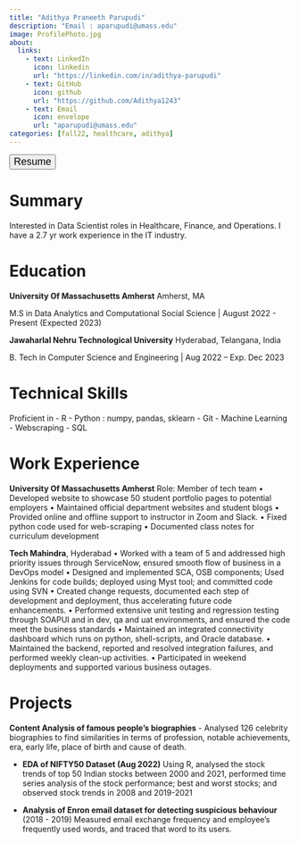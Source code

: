 ```yaml
---
title: "Adithya Praneeth Parupudi"
description: "Email : aparupudi@umass.edu" 
image: ProfilePhoto.jpg
about:
  links:
    - text: LinkedIn
      icon: linkedin
      url: "https://linkedin.com/in/adithya-parupudi"
    - text: GitHub
      icon: github
      url: "https://github.com/Adithya1243"
    - text: Email
      icon: envelope
      url: "aparupudi@umass.edu"
categories: [fall22, healthcare, adithya]
---
```


<style>
.quarto-categories {
justify-content: space-evenly;
}
.tab-content {
    font-size: medium;
}
.resume{
font-size: large    ;
}
</style>

<!-- Resume download button -->

<a href = "cv.pdf" title = "Adithya_Resume"> 
<button type="button" class="resume btn bg-success btn-lg w-100">
<i class="bi bi-cloud-download"></i> Resume </button>
</a>

<!-- ::: column-page -->

::: panel-tabset
# Summary

Interested in Data Scientist roles in Healthcare, Finance, and Operations. I have a 2.7 yr work experience in the IT industry.

# Education

**University Of Massachusetts Amherst** Amherst, MA

M.S in Data Analytics and Computational Social Science \| August 2022 - Present (Expected 2023)

**Jawaharlal Nehru Technological University** Hyderabad, Telangana, India

B. Tech in Computer Science and Engineering \| Aug 2022 -- Exp. Dec 2023

# Technical Skills

Proficient in - R - Python : numpy, pandas, sklearn - Git - Machine Learning - Webscraping - SQL

# Work Experience

**University Of Massachusetts Amherst** Role: Member of tech team • Developed website to showcase 50 student portfolio pages to potential employers • Maintained official department websites and student blogs • Provided online and offline support to instructor in Zoom and Slack. • Fixed python code used for web-scraping • Documented class notes for curriculum development

**Tech Mahindra**, Hyderabad • Worked with a team of 5 and addressed high priority issues through ServiceNow, ensured smooth flow of business in a DevOps model • Designed and implemented SCA, OSB components; Used Jenkins for code builds; deployed using Myst tool; and committed code using SVN • Created change requests, documented each step of development and deployment, thus accelerating future code enhancements. • Performed extensive unit testing and regression testing through SOAPUI and in dev, qa and uat environments, and ensured the code meet the business standards • Maintained an integrated connectivity dashboard which runs on python, shell-scripts, and Oracle database. • Maintained the backend, reported and resolved integration failures, and performed weekly clean-up activities. • Participated in weekend deployments and supported various business outages.

# Projects

**Content Analysis of famous people's biographies** - Analysed 126 celebrity biographies to find similarities in terms of profession, notable achievements, era, early life, place of birth and cause of death.

-   **EDA of NIFTY50 Dataset (Aug 2022)** Using R, analysed the stock trends of top 50 Indian stocks between 2000 and 2021, performed time series analysis of the stock performance; best and worst stocks; and observed stock trends in 2008 and 2019-2021

-   **Analysis of Enron email dataset for detecting suspicious behaviour** (2018 - 2019) Measured email exchange frequency and employee's frequently used words, and traced that word to its users.
:::



